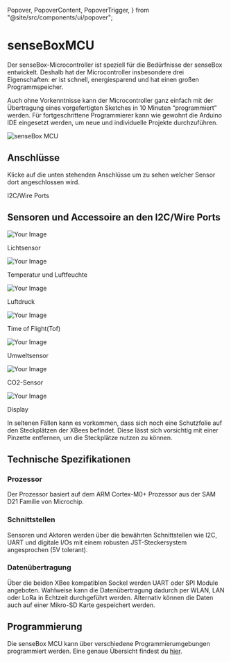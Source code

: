  Popover,
  PopoverContent,
  PopoverTrigger,
} from "@site/src/components/ui/popover";

<div className="flex flex-col justify-center items-center">
  <h1>senseBoxMCU</h1>
  <p>
    Der senseBox-Microcontroller ist speziell für die Bedürfnisse der senseBox entwickelt. Deshalb hat der Microcontroller insbesondere drei Eigenschaften: er ist schnell, energiesparend und hat einen großen Programmspeicher.
  </p>
  <p>
    Auch ohne Vorkenntnisse kann der Microcontroller ganz einfach mit der Übertragung eines vorgefertigten Sketches in 10 Minuten “programmiert” werden. Für fortgeschrittene Programmierer kann wie gewohnt die Arduino IDE eingesetzt werden, um neue und individuelle Projekte durchzuführen.
  </p>  
  <div>
    <img src={mcuPorts} alt="senseBox MCU" />
  </div>
</div>

## Anschlüsse
Klicke auf die unten stehenden Anschlüsse um zu sehen welcher Sensor dort angeschlossen wird. 

<div className="flex flex-row justify-evenly">
  <Popover>
    <PopoverTrigger className="flex justify-center cursor-pointer bg-white border-solid border-1 rounded-md w-[10rem] p-2 hover:bg-gray-100">
      I2C/Wire Ports
    </PopoverTrigger>
    <PopoverContent>
      <div>
        <h2>Sensoren und Accessoire an den I2C/Wire Ports</h2>
        <div className="flex flex-col lg:flex-row">
          <div className="flex flex-col items-center">
            <img src={lightSensor} alt="Your Image" className="w-[5rem] lg:w-[10rem]" />
            <p className="text-gray-500">Lichtsensor</p>
          </div>
          <div className="flex flex-col items-center">
            <img src={tempSensor} alt="Your Image" className="w-[5rem] lg:w-[10rem]" />
            <p className="text-gray-500">Temperatur und Luftfeuchte</p>
          </div>
          <div className="flex flex-col items-center">
            <img src={pressureSensor} alt="Your Image" className="w-[5rem] lg:w-[10rem]" />
            <p className="text-gray-500">Luftdruck</p>
          </div>
          <div className="flex flex-col items-center">
            <img src={tofSensor} alt="Your Image" className="w-[5rem] lg:w-[10rem]" />
            <p className="text-gray-500">Time of Flight(Tof)</p>
          </div>
          <div className="flex flex-col items-center">
            <img src={umweltsensor} alt="Your Image" className="w-[5rem] lg:w-[10rem]" />
            <p className="text-gray-500">Umweltsensor</p>
          </div>
          <div className="flex flex-col items-center">
            <img src={CO2Sensor} alt="Your Image" className="w-[5rem] lg:w-[10rem]" />
            <p className="text-gray-500">CO2-Sensor</p>
          </div>
          <div className="flex flex-col items-center">
            <img src={display} alt="Your Image" className="w-[5rem] lg:w-[10rem]" />
            <p className="text-gray-500">Display</p>
          </div>
        </div>
      </div>
    </PopoverContent>
  </Popover>
</div>

<div className="mt-8">
  <Admonition type="warning" title="Hinweis zur Verwendung der XBees">
    <p>
      In seltenen Fällen kann es vorkommen, dass sich noch eine Schutzfolie
      auf den Steckplätzen der XBees befindet. Diese lässt sich vorsichtig
      mit einer Pinzette entfernen, um die Steckplätze nutzen zu können.
    </p>
  </Admonition>
</div>

## Technische Spezifikationen

### Prozessor

Der Prozessor basiert auf dem ARM Cortex-M0+ Prozessor aus der SAM D21 Familie von Microchip.

### Schnittstellen

Sensoren und Aktoren werden über die bewährten Schnittstellen wie I2C, UART und digitale I/Os mit einem robusten JST-Steckersystem angesprochen (5V tolerant).

### Datenübertragung

Über die beiden XBee kompatiblen Sockel werden UART oder SPI Module angeboten. Wahlweise kann die Datenübertragung dadurch per WLAN, LAN oder LoRa in Echtzeit durchgeführt werden. Alternativ können die Daten auch auf einer Mikro-SD Karte gespeichert werden.

## Programmierung

Die senseBox MCU kann über verschiedene Programmierumgebungen programmiert werden. Eine genaue Übersicht findest du [hier](/arduino/allgemein-sensebox-editoren/).
